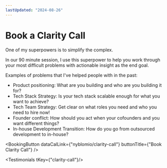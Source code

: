 ```yaml
---
lastUpdated: "2024-08-26"
---
```


# Book a Clarity Call

One of my superpowers is to simplify the complex. 

In our 90 minute session, I use this superpower to help you work through your most difficult problems with actionable insight as the end goal.

Examples of problems that I've helped people with in the past:
 * Product positioning: What are you building and who are you building it for?
 * Tech Stack Strategy: Is your tech stack scalable enough for what you want to achieve?
 * Tech Team Strategy: Get clear on what roles you need and who you need to hire now!
 * Founder conflict: How should you act when your cofounders and you want different things?
 * In-house Development Transition: How do you go from outsourced development to in-house?

<BookingButton dataCalLink={"nyblomio/clarity-call"} buttonTitle={"Book Clarity Call"} />

<Testimonials tKey={"clarity-call"}/>
